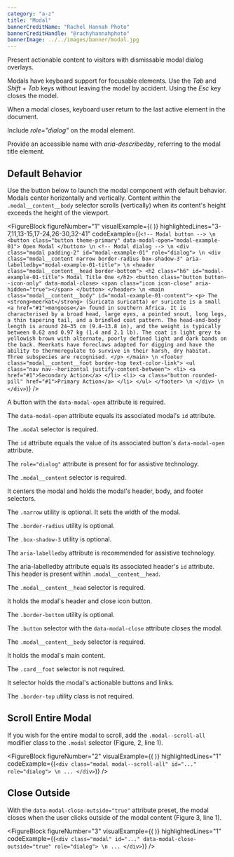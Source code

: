 ```yaml
---
category: "a-z"
title: "Modal"
bannerCreditName: "Rachel Hannah Photo"
bannerCreditHandle: "@rachyhannahphoto" 
bannerImage: ../../images/banner/modal.jpg
---
```



<TextBlock>

Present actionable content to visitors with dismissable modal dialog overlays. 

</TextBlock>

<AccessibilitySpotlight>

Modals have keyboard support for focusable elements. Use the *Tab* and *Shift + Tab* keys without leaving the model by accident. Using the *Esc* key closes the model.

When a modal closes, keyboard user return to the last active element in the document.

Include *role="dialog"* on the modal element.

Provide an accessible name with *aria-describedby*, referring to the modal title element.

</AccessibilitySpotlight>

<Divider id="defaultBehavior" />

<TextBlock>

## Default Behavior

Use the button below to launch the modal component with default behavior. Modals center horizontally and vertically. Content within the `.modal__content__body` selector scrolls (vertically) when its content's height exceeds the height of the viewport. 

</TextBlock>

<FigureBlock
    figureNumber="1"
    visualExample={(
        <ModalExample />
    )}
    highlightedLines="3-7,11,13-15,17-24,26-30,32-41"
    codeExample={(`
        <!-- Modal button --> \n
        <button
            class="button theme-primary"
            data-modal-open="modal-example-01">
                Open Modal
        </button> \n
        <!-- Modal dialog --> \n
        <div class="modal padding-2" id="modal-example-01" role="dialog"> \n
            <div
                class="modal__content narrow border-radius box-shadow-3"
                aria-labelledby="modal-example-01-title"> \n
                <header class="modal__content__head border-bottom">
                    <h2 class="h6" id="modal-example-01-title">
                        Modal Title One
                    </h2>
                    <button class="button button--icon-only" data-modal-close>
                        <span class="icon icon-close" aria-hidden="true"></span>
                    </button>
                </header> \n
                <main class="modal__content__body" id="modal-example-01-content">
                    <p>
                        The <strong>meerkat</strong> (Suricata suricatta) or suricate is a small <a href="#1">mongoose</a> found in southern Africa. It is characterised by a broad head, large eyes, a pointed snout, long legs, a thin tapering tail, and a brindled coat pattern. The head-and-body length is around 24–35 cm (9.4–13.8 in), and the weight is typically between 0.62 and 0.97 kg (1.4 and 2.1 lb). The coat is light grey to yellowish brown with alternate, poorly defined light and dark bands on the back. Meerkats have foreclaws adapted for digging and have the ability to thermoregulate to survive in their harsh, dry habitat. Three subspecies are recognised.
                    </p>
                </main> \n
                <footer class="modal__content__foot border-top text-color-link">
                    <ul class="nav nav--horizontal justify-content-between">
                        <li>
                            <a href="#1">Secondary Action</a>
                        </li>
                        <li>
                            <a class="button rounded-pill" href="#1">Primary Action</a>
                        </li>
                    </ul>
                </footer> \n
            </div> \n
        </div>
    `)}
/>

<TableLineDescBlock targetFigure="1">

<TableLineDescRow lines="3-7">

A button with the `data-modal-open` attribute is required.

The `data-modal-open` attribute equals its associated modal's `id` attribute.

</TableLineDescRow>

<TableLineDescRow lines="11">

The `.modal` selector is required.

The `id` attribute equals the value of its associated button's `data-modal-open` attribute.

The `role="dialog"` attribute is present for for assistive technology.

</TableLineDescRow>

<TableLineDescRow lines="13-15">

The `.modal__content` selector is required.

It centers the modal and holds the modal's header, body, and footer selectors.

The `.narrow` utility is optional. It sets the width of the modal.

The `.border-radius` utility is optional.

The `.box-shadow-3` utility is optional.

The `aria-labelledby` attribute is recommended for assistive technology.

The aria-labelledby attribute equals its associated header's `id` attribute. This header is present within `.modal__content__head`.

</TableLineDescRow>

<TableLineDescRow lines="17-24">

The `.modal__content__head` selector is required.

It holds the modal's header and close icon button.

The `.border-bottom` utility is optional.

The `.button` selector with the `data-modal-close` attribute closes the modal.

</TableLineDescRow>

<TableLineDescRow lines="26-30">

The `.modal__content__body` selector is required.

It holds the modal's main content.

</TableLineDescRow>

<TableLineDescRow lines="32-41">

The `.card__foot` selector is not required.

It selector holds the modal's actionable buttons and links.

The `.border-top` utility class is not required.

</TableLineDescRow>

</TableLineDescBlock>

<Divider id="scrollEntireModal" />

<TextBlock>

## Scroll Entire Modal

If you wish for the entire modal to scroll, add the `.modal--scroll-all` modifier class to the `.modal` selector (Figure, 2, line 1).

</TextBlock>

<FigureBlock
    figureNumber="2"
    visualExample={(
        <ModalExample
            scrollAll={true}
            buttonText="Open Modal (Scroll All)"
            id="modal-example-02" 
        />
    )}
    highlightedLines="1"
    codeExample={(`
        <div class="modal modal--scroll-all" id="..." role="dialog"> \n
            ...
        </div>
    `)}
/>

<Divider id="closeOutside" />

<TextBlock>

## Close Outside

With the `data-modal-close-outside="true"` attribute preset, the modal closes when the user clicks outside of the modal content (Figure 3, line 1).

</TextBlock>

<FigureBlock
    figureNumber="3"
    visualExample={(
        <ModalExample
            closeOutside={true}
            buttonText="Open Modal (Close Outside)"
            id="modal-example-03" 
        />
    )}
    highlightedLines="1"
    codeExample={(`
        <div class="modal" id="..." data-modal-close-outside="true" role="dialog"> \n
            ...
        </div>
    `)}
/>